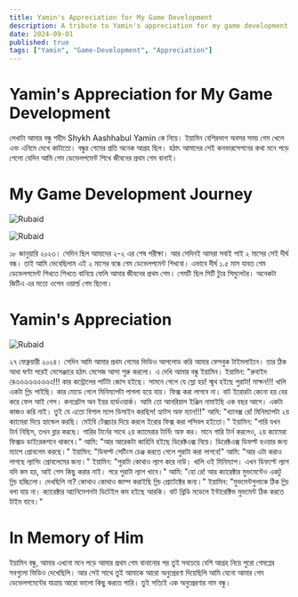 ```yaml
---
title: Yamin's Appreciation for My Game Development
description: A tribute to Yamin's appreciation for my game development
date: 2024-09-01
published: true
tags: ["Yamin", "Game-Development", "Appreciation"]
---
```


# Yamin's Appreciation for My Game Development
লেখাটা আমার বন্ধু শহীদ Shykh Aashhabul Yamin কে নিয়ে। ইয়ামিন বেশিরভাগ অবসর সময় গেম খেলে এবং
 এনিমে দেখে কাটাতো। বন্ধুর গেমের প্রতি অনেক আগ্রহ ছিল। হঠাৎ আমাদের সেই কনভারসেশনের কথা মনে
  পড়ে গেলো যেদিন আমি গেম ডেভেলপমেন্ট শিখে জীবনের প্রথম গেম বানাই।

# My Game Development Journey
<Image
   src="/rub2.jpg"
   alt="Rubaid"
   width={500}
   height={600}
   layout="responsive"
/>

<Image
   src="/rub3.jpg"
   alt="Rubaid"
   width={800}
   height={600}
   layout="responsive"
/>

১৮ জানুয়ারি ২০২৩। সেদিন ছিল আমাদের ২-২ এর শেষ পরীক্ষা। আর সেদিনই আমরা সবাই পাই ২ মাসের সেই দীর্ঘ বন্ধ। তাই আমি ভেবেছিলাম এই ২ মাসের বন্ধে গেম ডেভেলপমেন্ট শিখবো।
এভাবে দীর্ঘ ১.৫ মাস যাবত গেম ডেভেলপমেন্ট শিখতে শিখতে বানিয়ে ফেলি আমার জীবনের প্রথম গেম। গেমটি ছিল সিটি ট্যুর সিমুলেটর। অনেকটা জিটিএ এর মতো ওপেন ওয়ার্ল্ড গেম ছিলো।

# Yamin's Appreciation
<Image
   src="/rub1.jpg"
   alt="Rubaid"
   width={200}
   height={400}
   layout="responsive h-auto w-auto ml-[20%]"
/>

২৭ ফেব্রুয়ারী ২০২৪। সেদিন আমি আমার প্রথম গেমের ভিডিও আপলোড করি আমার ফেসবুক টাইমলাইনে। তার ঠিক আধা ঘণ্টা পরেই মেসেঞ্জারে হঠাৎ মেসেজ আসা শুরু করলো। এ দেখি আমার বন্ধু ইয়ামিন।
ইয়ামিন: "রুবাইদ রেএএএএএএএএএ!!! কার কন্ট্রোলের পার্টটা জোস হইছে। সামনে গেলে যে স্লো হয়! স্মুথ হইছে পুরাটা! মাক্ষন!!! খালি একটা গ্লিচ পাইছি। কার মোডে গেলে মিনিম্যাপটা পাগলা হয়ে যায়। ফিক্স করা লাগবে না। বাট ইরোরটা কেনো হয় বের করে ফেল আই গেস। কনগ্রেটস অন ইয়র হার্ডওয়ার্ক। আমি তো আনরিয়াল ইঞ্জিন নামাইছি এক বছর আগে। একটা কাজও করি নাই। তুই যে এতো বিশাল ম্যাপ ডিসাইন করছিস! হ্যাটস অফ ম্যান!!!"
আমি: "থ্যানক্স রে! মিনিম্যাপটা ২য় ক্যামেরা দিয়ে হ্যান্ডেল করছি। মেইবি টেক্সচার দিয়ে করলে ইরোর ফিক্স করা পসিবল হইতো।"
ইয়ামিন: "গারি যখন টার্ন নিছিস, তখন ব্লার করছে। গারির টার্নের সাথে ২য় ক্যামেরার টার্নিং অফ  কর। মানে গারি টার্ন করলেও, ২য় ক্যামেরা ফিক্সড ডাইরেকশনে থাকবে।"
আমি: "আর আরেকটা কাহিনি হইছে ডিরেক্টএক্স নিয়ে। ডিরেক্টএক্স ডিফল্ট হওয়ার জন্য ম্যাপে প্রোবলেম করছে।"
ইয়ামিন: "ডিফল্ট সেটিংস চেঞ্জ করতে গেলে পুরাটা করা লাগবে!"
আমি: "আর এটা করাও লাগছে ল্যাগিং প্রোবলেমের জন্য।"
ইয়ামিন: "পুরাটা কোথাও ল্যাগ করে নাউ। খালি ওই মিনিম্যাপ। এখন ডিফল্টে ল্যাগ যদি কম হয়, আই গেস কিছু করার নাই। পরে পুরাটা ল্যাগ খাবে।"
আমি: "হো রে! আর ক্যারেক্টার মুভমেন্টেও একটু গ্লিচ হচ্ছিলো। দেখছিলি না? কোথাও কোথাও জাম্প করাইছি গ্লিচ প্রোটেক্টের জন্য।"
ইয়ামিন: "মুভমেন্টগুলাকে ঠিক গ্লিচ বলা যায় না। ক্যারেক্টার আ্যনিমেশনটা ডিটেইল কম হইছে আরকি। বাট থ্রিডি মডেলে ইন্টারেক্টিভ মুভমেন্ট ঠিক করতে টাইম যাবে।"

# In Memory of Him
ইয়ামিন বন্ধু, আমার এখনো মনে পড়ে আমার প্রথম গেম বানানোর পর তুই সবচেয়ে বেশি আগ্রহ নিয়ে পুরো গেমপ্লের সবগুলো ভিডিও দেখেছিলি। আর সেই সাথে তুই আমাকে আরো অনুপ্রেরণা দিয়েছিলি আমি যেনো আমার গেম ডেভেলপমেন্টের যাত্রায় আরো ভালো কিছু করতে পারি। তুই সত্যিই এক অনুপ্রেরণার নাম বন্ধু।
